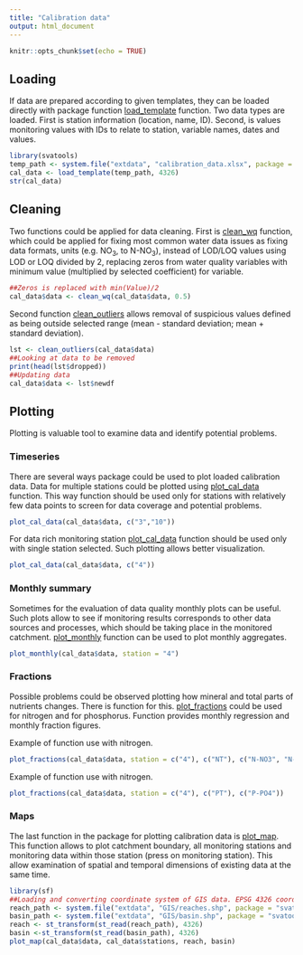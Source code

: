 ```yaml
---
title: "Calibration data"
output: html_document
---
```


```r
knitr::opts_chunk$set(echo = TRUE)
```


## Loading

If data are prepared according to given templates, they can be loaded directly with package function [load_template](../reference/load_template.html) function. Two data types are loaded. First is station information (location, name, ID). Second, is values monitoring values with IDs to relate to station, variable names, dates and values. 

```r
library(svatools)
temp_path <- system.file("extdata", "calibration_data.xlsx", package = "svatools")
cal_data <- load_template(temp_path, 4326)
str(cal_data)
```

## Cleaning

Two functions could be applied for data cleaning. First is [clean_wq](../reference/clean_wq.html) function, which could be applied for fixing most common water data issues as fixing data formats, units (e.g. NO~3~, to N-NO~3~), instead of LOD/LOQ values using LOD or LOQ divided by 2, replacing zeros from water quality variables with minimum value (multiplied by selected coefficient) for variable.

```r
##Zeros is replaced with min(Value)/2
cal_data$data <- clean_wq(cal_data$data, 0.5)
```

Second function [clean_outliers](../reference/clean_outliers.html) allows removal of suspicious values defined as being outside selected range (mean - standard deviation; mean + standard deviation).

```r
lst <- clean_outliers(cal_data$data)
##Looking at data to be removed
print(head(lst$dropped))
##Updating data
cal_data$data <- lst$newdf
```

## Plotting 

Plotting is valuable tool to examine data and identify potential problems.

### Timeseries

There are several ways package could be used to plot loaded calibration data. Data for multiple stations could be plotted using [plot_cal_data](../reference/plot_cal_data.html) function. This way function should be used only for stations with relatively few data points to screen for data coverage and potential problems.

```r
plot_cal_data(cal_data$data, c("3","10"))
```

For data rich monitoring station [plot_cal_data](../reference/plot_cal_data.html) function should be used only with single station selected. Such plotting allows better visualization. 

```r
plot_cal_data(cal_data$data, c("4"))

```

### Monthly summary

Sometimes for the evaluation of data quality monthly plots can be useful. Such plots allow to see if monitoring results corresponds to other data sources and processes, which should be taking place in the monitored catchment. [plot_monthly](../reference/plot_monthly.html) function can be used to plot monthly aggregates. 

```r
plot_monthly(cal_data$data, station = "4")
```

### Fractions

Possible problems could be observed plotting how mineral and total parts of nutrients changes. There is function for this. [plot_fractions](../reference/plot_fractions.html) could be used for nitrogen and for phosphorus. Function provides monthly regression and monthly fraction figures.

Example of function use with nitrogen.

```r
plot_fractions(cal_data$data, station = c("4"), c("NT"), c("N-NO3", "N-NH4", "N-NO2"))
```

Example of function use with nitrogen.

```r
plot_fractions(cal_data$data, station = c("4"), c("PT"), c("P-PO4"))
```

### Maps

The last function in the package for plotting calibration data is [plot_map](../reference/plot_map.html). This function allows to plot catchment boundary, all monitoring stations and monitoring data within those station (press on monitoring station). This allow examination of spatial and temporal dimensions of existing data at the same time. 

```r
library(sf) 
##Loading and converting coordinate system of GIS data. EPSG 4326 coordinate system should be used to get right plot. 
reach_path <- system.file("extdata", "GIS/reaches.shp", package = "svatools")
basin_path <- system.file("extdata", "GIS/basin.shp", package = "svatools")
reach <- st_transform(st_read(reach_path), 4326)
basin <-st_transform(st_read(basin_path), 4326)
plot_map(cal_data$data, cal_data$stations, reach, basin)
```